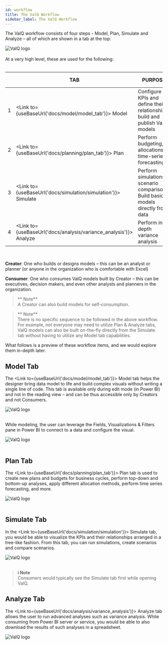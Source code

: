 ```yaml
---
id: workflow
title: The ValQ Workflow
sidebar_label: The ValQ Workflow
---
```


<div style={{textAlign: 'justify'}}>

The ValQ workflow consists of four steps - Model, Plan, Simulate and Analyze – all of which are shown in a tab at the top. 
</div>
<div style={{textAlign: 'center'}}>
<img alt="ValQ logo" src={useBaseUrl('/doc-images/workflow/workflow1.png')} />
</div> <br />
At a very high level, these are used for the following: <br /> <br />

|   	| TAB  	| PURPOSE  	| ACCESSIBLE TO*  	|
|---	|---	|---	|---	|
|  1 	|  <Link to={useBaseUrl('docs/model/model_tab')}> Model </Link> 	| Configure KPIs and define their relationships, build and publish ValQ models   	| Creator only  	|
|  2 	|  <Link to={useBaseUrl('docs/planning/plan_tab')}> Plan </Link> 	| Perform budgeting, allocations, time-series forecasting  	| Creator & Consumer  	|
|  3 	|  <Link to={useBaseUrl('docs/simulation/simulation')}> Simulate </Link> 	| Perform simulations & scenario comparisons; Build basic models directly from data  	| Creator & Consumer   	| 
|  4 	|  <Link to={useBaseUrl('docs/analysis/variance_analysis')}> Analyze </Link> 	| Perform in-depth variance analysis   	| Creator & Consumer   	|

<br />

**Creator**: One who builds or designs models – this can be an analyst or planner (or anyone in the organization who is comfortable with Excel)

**Consumer**: One who consumes ValQ models built by Creator – this can be executives, decision makers, and even other analysts and planners in the organization. 

> ** Note** <br /> 
    A Creator can also build models for self-consumption.

> ** Note** <br /> 
    There is no specific sequence to be followed in the above workflow. <br /> For example, not everyone may need to utilize
    Plan & Analyze tabs, ValQ models can also be built on-the-fly directly from the Simulate tab without having to utilize any Model tab capabilities.
  
What follows is a preview of these workflow items, and we would explore them in-depth later.

<div style={{textAlign: 'justify'}}>

## Model Tab

The <Link to={useBaseUrl('docs/model/model_tab')}> Model </Link> tab helps the designer bring data model to life and build complex visuals without writing a single line of code. This tab is available only during edit mode (in Power BI) and not in the reading view – and can be thus accessible only by Creators and not Consumers.
</div>
<div style={{textAlign: 'center'}}>
<img alt="ValQ logo" src={useBaseUrl('/doc-images/workflow/workflow2.png')}/>
</div> <br />

While modeling, the user can leverage the Fields, Visualizations & Filters pane in Power BI to connect to a data and configure the visual.
<div style={{textAlign: 'center'}}>
<img alt="ValQ logo" src={useBaseUrl('/doc-images/workflow/workflow3.png')}
    width={410}
    height={425}
/>
</div> <br />

## Plan Tab

The <Link to={useBaseUrl('docs/planning/plan_tab')}> Plan </Link> tab is used to create new plans and budgets for business cycles, perform top-down and bottom-up analyses, apply different allocation methods, perform time series forecasting, and more.
<div style={{textAlign: 'center'}}>
<img alt="ValQ logo" src={useBaseUrl('/doc-images/workflow/workflow4.png')}
    width={700}
    height={400}
/>
</div> <br />

## Simulate Tab

In the <Link to={useBaseUrl('docs/simulation/simulation')}> Simulate </Link> tab, you would be able to visualize the KPIs and their relationships arranged in a tree-like fashion. From this tab, you can run simulations, create scenarios and compare scenarios.
<div style={{textAlign: 'center'}}>
<img alt="ValQ logo" src={useBaseUrl('/doc-images/workflow/workflow5.png')}
    width={700}
    height={400}
/>
</div> <br />

> **i Note** <br />
Consumers would typically see the Simulate tab first while opening ValQ.

## Analyze Tab 

The <Link to={useBaseUrl('docs/analysis/variance_analysis')}> Analyze </Link> tab allows the user to run advanced analyses such as variance analysis. While consuming from Power BI server or service, you would be able to also download the results of such analyses in a spreadsheet.
<div style={{textAlign: 'center'}}>
<img alt="ValQ logo" src={useBaseUrl('/doc-images/workflow/workflow7.png')}/>
</div>